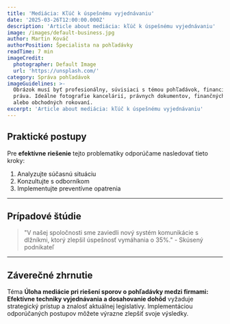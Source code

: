 ```yaml
---
title: 'Mediácia: Kľúč k úspešnému vyjednávaniu'
date: '2025-03-26T12:00:00.000Z'
description: 'Article about mediácia: kľúč k úspešnému vyjednávaniu'
image: /images/default-business.jpg
author: Martin Kováč
authorPosition: Špecialista na pohľadávky
readTime: 7 min
imageCredit:
  photographer: Default Image
  url: 'https://unsplash.com/'
category: Správa pohľadávok
imageGuidelines: >-
  Obrázok musí byť profesionálny, súvisiaci s témou pohľadávok, financií alebo
  práva. Ideálne fotografie kancelárií, právnych dokumentov, finančných grafov
  alebo obchodných rokovaní.
excerpt: 'Article about mediácia: kľúč k úspešnému vyjednávaniu'
---
```

## Praktické postupy

Pre **efektívne** **riešenie** tejto problematiky odporúčame nasledovať tieto kroky:

1. Analyzujte súčasnú situáciu
2. Konzultujte s odborníkom
3. Implementujte preventívne opatrenia

---

## Prípadové štúdie

> "V našej spoločnosti sme zaviedli nový systém komunikácie s dlžníkmi, ktorý zlepšil úspešnosť vymáhania o 35%." - Skúsený podnikateľ

---

## Záverečné zhrnutie

Téma **Úloha mediácie pri riešení sporov o **pohľadávky** medzi firmami: **Efektívne** techniky vyjednávania a dosahovanie dohôd** vyžaduje strategický prístup a znalosť aktuálnej legislatívy. Implementáciou odporúčaných postupov môžete výrazne zlepšiť svoje výsledky.
